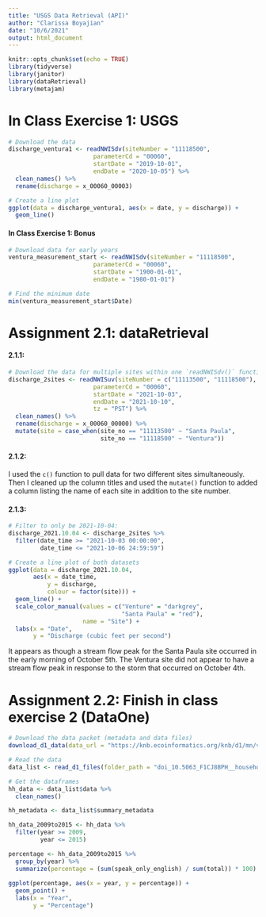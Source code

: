```yaml
---
title: "USGS Data Retrieval (API)"
author: "Clarissa Boyajian"
date: "10/6/2021"
output: html_document
---
```


```r
knitr::opts_chunk$set(echo = TRUE)
library(tidyverse)
library(janitor)
library(dataRetrieval)
library(metajam)
```

# In Class Exercise 1: USGS
```r
# Download the data
discharge_ventura1 <- readNWISdv(siteNumber = "11118500",
                        parameterCd = "00060",
                        startDate = "2019-10-01",
                        endDate = "2020-10-05") %>% 
  clean_names() %>% 
  rename(discharge = x_00060_00003)
```

```r
# Create a line plot
ggplot(data = discharge_ventura1, aes(x = date, y = discharge)) +
  geom_line()
```


#### In Class Exercise 1: Bonus
```r
# Download data for early years
ventura_measurement_start <- readNWISdv(siteNumber = "11118500",
                        parameterCd = "00060",
                        startDate = "1900-01-01",
                        endDate = "1980-01-01")
```

```r
# Find the minimum date
min(ventura_measurement_start$Date)
```

# Assignment 2.1: dataRetrieval

#### 2.1.1:
```r
# Download the data for multiple sites within one `readNWISdv()` function, add column with site name
discharge_2sites <- readNWISuv(siteNumber = c("11113500", "11118500"),
                        parameterCd = "00060",
                        startDate = "2021-10-03",
                        endDate = "2021-10-10",
                        tz = "PST") %>% 
  clean_names() %>% 
  rename(discharge = x_00060_00000) %>% 
  mutate(site = case_when(site_no == "11113500" ~ "Santa Paula",
                          site_no == "11118500" ~ "Ventura"))
```

#### 2.1.2:
I used the `c()` function to pull data for two different sites simultaneously. Then I cleaned up the column titles and used the `mutate()` function to added a column listing the name of each site in addition to the site number. 

#### 2.1.3:
```r
# Filter to only be 2021-10-04:
discharge_2021.10.04 <- discharge_2sites %>% 
  filter(date_time >= "2021-10-03 00:00:00",
         date_time <= "2021-10-06 24:59:59")

# Create a line plot of both datasets
ggplot(data = discharge_2021.10.04, 
       aes(x = date_time, 
           y = discharge, 
           colour = factor(site))) +
  geom_line() +
  scale_color_manual(values = c("Venture" = "darkgrey",
                                "Santa Paula" = "red"),
                     name = "Site") +
  labs(x = "Date",
       y = "Discharge (cubic feet per second")
```

It appears as though a stream flow peak for the Santa Paula site occurred in the early morning of October 5th. The Ventura site did not appear to have a stream flow peak in response to the storm that occurred on October 4th. 


# Assignment 2.2: Finish in class exercise 2 (DataOne)
```r
# Download the data packet (metadata and data files)
download_d1_data(data_url = "https://knb.ecoinformatics.org/knb/d1/mn/v2/object/urn%3Auuid%3A7fc6f6db-c5ea-426a-a743-1f2edafb43b8", path = ".")
```

```r
# Read the data
data_list <- read_d1_files(folder_path = "doi_10.5063_F1CJ8BPH__household_language__csv")

# Get the dataframes
hh_data <- data_list$data %>% 
  clean_names()

hh_metadata <- data_list$summary_metadata
```

```r
hh_data_2009to2015 <- hh_data %>% 
  filter(year >= 2009,
         year <= 2015)

percentage <- hh_data_2009to2015 %>% 
  group_by(year) %>% 
  summarize(percentage = (sum(speak_only_english) / sum(total)) * 100)
  
ggplot(percentage, aes(x = year, y = percentage)) +
  geom_point() +
  labs(x = "Year",
       y = "Percentage")
```




